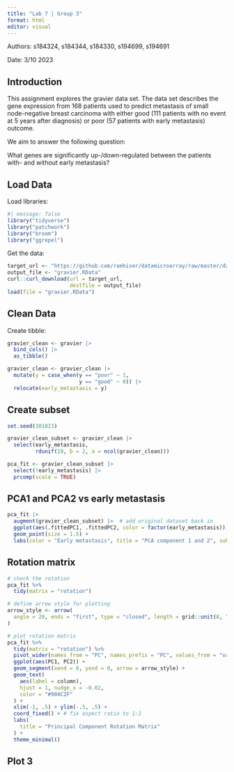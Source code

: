 ```yaml
---
title: "Lab 7 | Group 3"
format: html
editor: visual
---
```


Authors: s184324, s184344, s184330, s194699, s194691

Date: 3/10 2023

## Introduction

This assignment explores the gravier data set. The data set describes the gene expression from 168 patients used to predict metastasis of small node-negative breast carcinoma with either good (111 patients with no event at 5 years after diagnosis) or poor (57 patients with early metastasis) outcome.

We aim to answer the following question:

What genes are significantly up-/down-regulated between the patients with- and without early metastasis?

## Load Data

Load libraries:

```r
#| message: false
library("tidyverse")
library("patchwork")
library("broom")
library("ggrepel")
```

Get the data:

```r
target_url <- "https://github.com/ramhiser/datamicroarray/raw/master/data/gravier.RData"
output_file <- "gravier.RData"
curl::curl_download(url = target_url,
                    destfile = output_file)
load(file = "gravier.RData")
```

## Clean Data

Create tibble:

```r
gravier_clean <- gravier |>
  bind_cols() |>
  as_tibble()
```

```r
gravier_clean <- gravier_clean |>
  mutate(y = case_when(y == "poor" ~ 1,
                       y == "good" ~ 0)) |> 
  relocate(early_metastasis = y)
```

## Create subset

```r
set.seed(101023)

gravier_clean_subset <- gravier_clean |>
  select(early_metastasis,
         rdunif(10, b = 2, a = ncol(gravier_clean)))
```

```r
pca_fit <- gravier_clean_subset |> 
  select(!early_metastasis) |> 
  prcomp(scale = TRUE) 
```


## PCA1 and PCA2 vs early metastasis
```r
pca_fit |> 
  augment(gravier_clean_subset) |>  # add original dataset back in
  ggplot(aes(.fittedPC1, .fittedPC2, color = factor(early_metastasis))) + 
  geom_point(size = 1.5) +
  labs(color = "Early metastasis", title = "PCA component 1 and 2", subtitle = "0: No metastasis, 1: Early metastasis")
```




## Rotation matrix
```r
# check the rotation
pca_fit %>%
  tidy(matrix = "rotation")

# define arrow style for plotting
arrow_style <- arrow(
  angle = 20, ends = "first", type = "closed", length = grid::unit(8, "pt")
)

# plot rotation matrix
pca_fit %>%
  tidy(matrix = "rotation") %>%
  pivot_wider(names_from = "PC", names_prefix = "PC", values_from = "value") %>%
  ggplot(aes(PC1, PC2)) +
  geom_segment(xend = 0, yend = 0, arrow = arrow_style) +
  geom_text(
    aes(label = column),
    hjust = 1, nudge_x = -0.02, 
    color = "#904C2F"
  ) +
  xlim(-1, .5) + ylim(-.5, .5) +
  coord_fixed() + # fix aspect ratio to 1:1
  labs(
    title = "Principal Component Rotation Matrix"
  ) +
  theme_minimal()
```


## Plot 3




